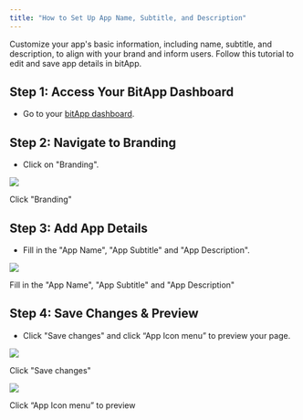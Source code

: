 ```yaml
---
title: "How to Set Up App Name, Subtitle, and Description"
---
```


Customize your app's basic information, including name, subtitle, and description, to align with your brand and inform users. Follow this tutorial to edit and save app details in bitApp.

## **Step 1: Access Your BitApp Dashboard**

- Go to your [bitApp dashboard](https://app.bitbybit.studio/bitapp/design).

## **Step 2: Navigate to Branding**

- Click on "Branding".

![](https://cdn.prod.website-files.com/659655f5b20d395a5c69efcf/66f231eff265ded09dbabe15_AD_4nXf1VzB8vo2G4rkhbVpeJdZ-9yc9cfJtaHN8iN6tp6CWywIFRIxqxL4eGw-kAPZ6614gkwBh8wGuMtr7XI-3st7BTM9zH-Vwje1oLT_FoWMrWgDH2daSUdpQUODDz4AGuOW2760ZLm5G606U2xPeFij71eZb.png)

Click "Branding"

## **Step 3: Add App Details**

- Fill in the "App Name", "App Subtitle" and "App Description".

![](https://cdn.prod.website-files.com/659655f5b20d395a5c69efcf/66f232f972ac4224a27dbac1_AD_4nXekS9_Ogjpg3PhAfYg6EC4RP2zU_1czgimpD5AYUeGcpJiG1HOy8pVk4wJkBvxfh6Y98koH2l92MEiW2kyyp9ZMp1nD2QgpI2wIrrbt3GaYSc_Lw14i0If2myUcYOcRjBJoN-olxBORRrg26zXmVt_PNaE.png)

Fill in the "App Name", "App Subtitle" and "App Description"

## **Step 4: Save Changes & Preview**

- Click "Save changes" and click “App Icon menu” to preview your page.

![](https://cdn.prod.website-files.com/659655f5b20d395a5c69efcf/66f231efabea599a40ac5596_AD_4nXfLJ87bZe70KGa9yT-1qbICL56XtTjYCRCRB4TsWa-77Q_SAV3OqPA67GUX1eqTqu1is_tnMBmTVfBc59lntlrSYBEXoI7f8SIn2AadmkxJ073N0634QZhu-5y7ITdjotFRhxKMzqezsY_uSxw78KNAul05.png)

Click "Save changes"

![](https://cdn.prod.website-files.com/659655f5b20d395a5c69efcf/66f232f96083657a11bea0c4_AD_4nXcxYjuqxz3JfnxkUIP-nXLGDnbF1eIE2KkbNQxGnuVigp6DOoI0jFVEwFKfqAJydmH7ArxcxGV39N3l0nfPQ53YvUAsIrFpv_YNYCwseuhOO-X6QzG0p0MISBr4M0xSbhlZWtjsMDyMNpn9qnR8uWbAtkJc.png)

Click “App Icon menu” to preview
